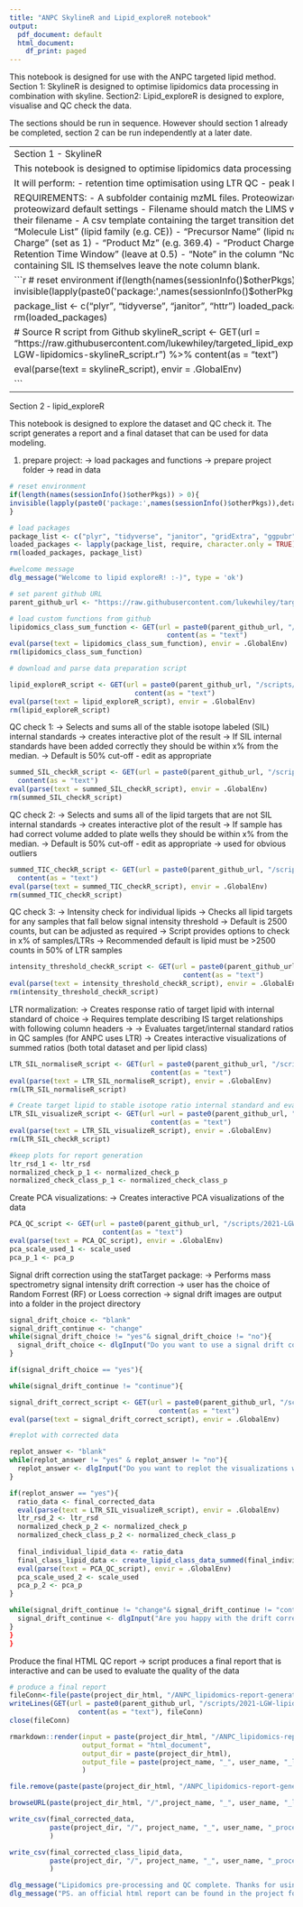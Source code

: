 ```yaml
---
title: "ANPC SkylineR and Lipid_exploreR notebook"
output:
  pdf_document: default
  html_document:
    df_print: paged
---
```

This notebook is designed for use with the ANPC targeted lipid method. 
Section 1: SkylineR is designed to optimise lipidomics data processing in combination with skyline.
Section2: Lipid_exploreR is designed to explore, visualise and QC check the data.

The sections should be run in sequence. However should section 1 already be completed, section 2 can be run independently at a later date.

------------------------------------------------------------------------------------------------------------------------------------------------------------------------------------------------------
Section 1 - SkylineR

This notebook is designed to optimise lipidomics data processing in combination with skyline.

It will perform:
- retention time optimisation using LTR QC
- peak boundary fitting to all samples

REQUIREMENTS:
- A subfolder containig mzML files. Proteowizard should be used to convert Sciex targeted lipidomics data using proteowizard default settings
- Filename should match the LIMS where possible
- mzML files from LTR samples must have "LTR" in their filename
- A csv template containing the target transition details. ONLY the following column headers should be present: 
      - "Molecule List" (lipid family (e.g. CE))
      - "Precursor Name" (lipid name (e.g. CE(14:0)))
      - "Precursor Mz" (e.g. 614.6)
      - "Precursor Charge" (set as 1)
      - "Product Mz" (e.g. 369.4)
      - "Product Charge" (set as 1)
      - "Explicit Retention Time" (e.g. 11.66)
      - "Explicit Retention Time Window" (leave at 0.5)
      - "Note" in the column "Note" insert the SIL IS to be used for the target lipid. For the rows containing SIL IS themselves leave the note column blank.



```r
# reset environment
if(length(names(sessionInfo()$otherPkgs)) > 0){
invisible(lapply(paste0('package:',names(sessionInfo()$otherPkgs)),detach,character.only=TRUE, unload=TRUE))
}

package_list <- c("plyr", "tidyverse", "janitor", "httr")
loaded_packages <- lapply(package_list, require, character.only = TRUE)
rm(loaded_packages)

# Source R script from Github
skylineR_script <- GET(url = "https://raw.githubusercontent.com/lukewhiley/targeted_lipid_exploreR/development_branch/ANPC_lipidomics_tools/scripts/2021-LGW-lipidomics-skylineR_script.r") %>% content(as = "text")

eval(parse(text = skylineR_script), envir = .GlobalEnv)


```



-----------------------------------------------------------------------------------------------------------------------------------------------------------------------------------------------------------

Section 2 - lipid_exploreR

This notebook is designed to explore the dataset and QC check it. The script generates a report and a final dataset that can be used for data modeling.

1. prepare project: 
  -> load packages and functions
  -> prepare project folder
  -> read in data

```r
# reset environment
if(length(names(sessionInfo()$otherPkgs)) > 0){
invisible(lapply(paste0('package:',names(sessionInfo()$otherPkgs)),detach,character.only=TRUE, unload=TRUE))
}

# load packages
package_list <- c("plyr", "tidyverse", "janitor", "gridExtra", "ggpubr", "readxl", "cowplot", "scales", "stats", "devtools", "metabom8", "shiny", "plotly", "svDialogs", "DataEditR", "htmlwidgets", "httr", "htmlTable", 'statTarget')
loaded_packages <- lapply(package_list, require, character.only = TRUE)
rm(loaded_packages, package_list)

#welcome message
dlg_message("Welcome to lipid exploreR! :-)", type = 'ok')

# set parent github URL
parent_github_url <- "https://raw.githubusercontent.com/lukewhiley/targeted_lipid_exploreR/development_branch"

# load custom functions from github
lipidomics_class_sum_function <- GET(url = paste0(parent_github_url, "/functions/2021-LGW-lipidomics-class_sumR_function_v1.r") %>% 
                                       content(as = "text")
eval(parse(text = lipidomics_class_sum_function), envir = .GlobalEnv)
rm(lipidomics_class_sum_function)

# download and parse data preparation script

lipid_exploreR_script <- GET(url = paste0(parent_github_url, "/scripts/2021-LGW-lipidomics-lipid_exploreR_script.r") %>% 
                               content(as = "text")
eval(parse(text = lipid_exploreR_script), envir = .GlobalEnv)
rm(lipid_exploreR_script)


```

QC check 1:
  -> Selects and sums all of the stable isotope labeled (SIL) internal standards 
  -> creates interactive plot of the result
  -> If SIL internal standards have been added correctly they should be within x% from the median. 
  -> Default is 50% cut-off - edit as appropriate
  

```r

summed_SIL_checkR_script <- GET(url = paste0(parent_github_url, "/scripts/2021-LGW-lipidomics-summed_SIL_checkR_script.r") %>% 
  content(as = "text")
eval(parse(text = summed_SIL_checkR_script), envir = .GlobalEnv)
rm(summed_SIL_checkR_script)

```

QC check 2:
  -> Selects and sums all of the lipid targets that are not SIL internal standards 
  -> creates interactive plot of the result
  -> If sample has had correct volume added to plate wells they should be within x% from the median. 
  -> Default is 50% cut-off - edit as appropriate
  -> used for obvious outliers
  
```r

summed_TIC_checkR_script <- GET(url = paste0(parent_github_url, "/scripts/2021-LGW-lipidomics-summed_TIC_checkR_script.R") %>% 
  content(as = "text")
eval(parse(text = summed_TIC_checkR_script), envir = .GlobalEnv)
rm(summed_TIC_checkR_script)

```


QC check 3:
  -> Intensity check for individual lipids
  -> Checks all lipid targets for any samples that fall below signal intensity threshold
  -> Default is 2500 counts, but can be adjusted as required
  -> Script provides options to check in x% of samples/LTRs
  -> Recommended default is lipid must be >2500 counts in 50% of LTR samples
  
```r

intensity_threshold_checkR_script <- GET(url = paste0(parent_github_url, "/scripts/2021-LGW-lipidomics-intensity_threshold_checkR_script.R") %>% 
                                           content(as = "text")
eval(parse(text = intensity_threshold_checkR_script), envir = .GlobalEnv)
rm(intensity_threshold_checkR_script)

```

LTR normalization:
  -> Creates response ratio of target lipid with internal standard of choice
  -> Requires template describing IS target relationships with following column headers
    -> 
  -> Evaluates target/internal standard ratios in QC samples (for ANPC uses LTR)
  -> Creates interactive visualizations of summed ratios (both total dataset and per lipid class)
  
```r

LTR_SIL_normaliseR_script <- GET(url = paste0(parent_github_url, "/scripts/2021-LGW-lipidomics-internal_standard_normaliseR.r") %>% 
                                   content(as = "text")
eval(parse(text = LTR_SIL_normaliseR_script), envir = .GlobalEnv)
rm(LTR_SIL_normaliseR_script)

# Create target lipid to stable isotope ratio internal standard and evaluate them in the pooled QC. Here we use Long Term Reference pool
LTR_SIL_visualizeR_script <- GET(url =url = paste0(parent_github_url, "/scripts/2021-LGW-lipidomics-internal_standard_visualizeR.R") %>%
                                   content(as = "text")
eval(parse(text = LTR_SIL_visualizeR_script), envir = .GlobalEnv)
rm(LTR_SIL_checkR_script)

#keep plots for report generation
ltr_rsd_1 <- ltr_rsd 
normalized_check_p_1 <- normalized_check_p
normalized_check_class_p_1 <- normalized_check_class_p

```

Create PCA visualizations:
  -> Creates interactive PCA visualizations of the data
  
```r

PCA_QC_script <- GET(url = paste0(parent_github_url, "/scripts/2021-LGW-lipidomics-PCA_QC_checkR_script.r") %>% 
                       content(as = "text")
eval(parse(text = PCA_QC_script), envir = .GlobalEnv)
pca_scale_used_1 <- scale_used
pca_p_1 <- pca_p

```


Signal drift correction using the statTarget package:
  -> Performs mass spectrometry signal intensity drift correction
  -> user has the choice of Random Forrest (RF) or Loess correction
  -> signal drift images are output into a folder in the project directory
  
```r

signal_drift_choice <- "blank"
signal_drift_continue <- "change"
while(signal_drift_choice != "yes"& signal_drift_choice != "no"){
  signal_drift_choice <- dlgInput("Do you want to use a signal drift correction?", "yes/no")$res
}

if(signal_drift_choice == "yes"){

while(signal_drift_continue != "continue"){

signal_drift_correct_script <- GET(url = paste0(parent_github_url, "/scripts/2021-LGW-lipidomics-signal_driftR_script.r") %>% 
                                     content(as = "text")
eval(parse(text = signal_drift_correct_script), envir = .GlobalEnv)

#replot with corrected data

replot_answer <- "blank"
while(replot_answer != "yes" & replot_answer != "no"){
  replot_answer <- dlgInput("Do you want to replot the visualizations with the corrected data?", "yes/no")$res
}

if(replot_answer == "yes"){
  ratio_data <- final_corrected_data
  eval(parse(text = LTR_SIL_visualizeR_script), envir = .GlobalEnv)
  ltr_rsd_2 <- ltr_rsd 
  normalized_check_p_2 <- normalized_check_p
  normalized_check_class_p_2 <- normalized_check_class_p
  
  final_individual_lipid_data <- ratio_data
  final_class_lipid_data <- create_lipid_class_data_summed(final_individual_lipid_data)
  eval(parse(text = PCA_QC_script), envir = .GlobalEnv)
  pca_scale_used_2 <- scale_used
  pca_p_2 <- pca_p
}

while(signal_drift_continue != "change"& signal_drift_continue != "continue"){
  signal_drift_continue <- dlgInput("Are you happy with the drift correction or do you want to change", "continue/change")$res
}
}
}

```

Produce the final HTML QC report
  -> script produces a final report that is interactive and can be used to evaluate the quality of the data
  
```r
# produce a final report
fileConn<-file(paste(project_dir_html, "/ANPC_lipidomics-report-generatoR.r", sep=""))
writeLines(GET(url = paste0(parent_github_url, "/scripts/2021-LGW-lipidomics-report_generatoR_script.R") %>%
                 content(as = "text"), fileConn)
close(fileConn)

rmarkdown::render(input = paste(project_dir_html, "/ANPC_lipidomics-report-generatoR.r", sep=""),
                  output_format = "html_document",
                  output_dir = paste(project_dir_html),
                  output_file = paste(project_name, "_", user_name, "_lipid_exploreR_QC_report.html", sep="")
                  )

file.remove(paste(paste(project_dir_html, "/ANPC_lipidomics-report-generatoR.r", sep="")))

browseURL(paste(project_dir_html, "/",project_name, "_", user_name, "_lipid_exploreR_QC_report.html", sep="")) #open plotly widget in internet browser

write_csv(final_corrected_data, 
          paste(project_dir, "/", project_name, "_", user_name, "_processed_lipid_data.csv", sep="")
          )

write_csv(final_corrected_class_lipid_data, 
          paste(project_dir, "/", project_name, "_", user_name, "_processed_lipid_class_data.csv", sep="")
          )

dlg_message("Lipidomics pre-processing and QC complete. Thanks for using skylineR and lipid exploreR. TTFN.", type = 'ok')
dlg_message("PS. an official html report can be found in the project folder", type = 'ok')

```










